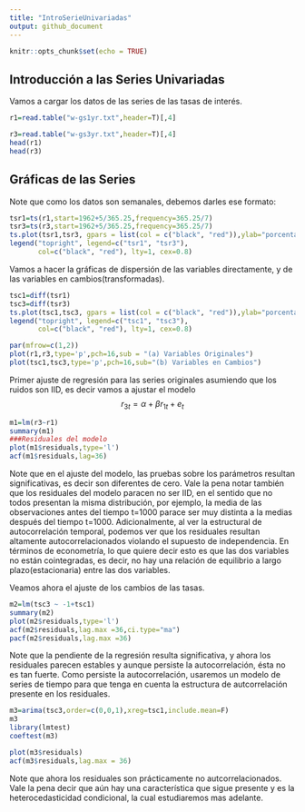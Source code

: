 ```yaml
---
title: "IntroSerieUnivariadas"
output: github_document
---
```


```r
knitr::opts_chunk$set(echo = TRUE)
```

## Introducción a las Series Univariadas
Vamos a cargar los datos de las series de las tasas de interés. 


```r
r1=read.table("w-gs1yr.txt",header=T)[,4] 

r3=read.table("w-gs3yr.txt",header=T)[,4]
head(r1)
head(r3)
```

## Gráficas de las Series

Note que como los datos son semanales, debemos darles ese formato:

```r
tsr1=ts(r1,start=1962+5/365.25,frequency=365.25/7)
tsr3=ts(r3,start=1962+5/365.25,frequency=365.25/7)
ts.plot(tsr1,tsr3, gpars = list(col = c("black", "red")),ylab="porcentaje")
legend("topright", legend=c("tsr1", "tsr3"),
       col=c("black", "red"), lty=1, cex=0.8)
```
Vamos a hacer la gráficas de dispersión de las variables directamente, y de las variables en cambios(transformadas).
```r
tsc1=diff(tsr1)
tsc3=diff(tsr3)
ts.plot(tsc1,tsc3, gpars = list(col = c("black", "red")),ylab="porcentaje")
legend("topright", legend=c("tsc1", "tsc3"),
       col=c("black", "red"), lty=1, cex=0.8)

par(mfrow=c(1,2))
plot(r1,r3,type='p',pch=16,sub = "(a) Variables Originales")
plot(tsc1,tsc3,type='p',pch=16,sub="(b) Variables en Cambios")
```
Primer ajuste de regresión para las series originales asumiendo que los ruidos son IID, es decir vamos a ajustar el modelo
$$r_{3t}=\alpha+\beta r_{1t}+e_t$$

```r
m1=lm(r3~r1)
summary(m1)
###Residuales del modelo
plot(m1$residuals,type='l')
acf(m1$residuals,lag=36)
```

Note que en el ajuste del modelo, las pruebas sobre los parámetros resultan  significativas, es decir son diferentes de cero. Vale la pena notar también que los residuales del modelo paracen no ser IID, en el sentido que no todos presentan la misma distribución, por ejemplo, la media de las observaciones antes del tiempo t=1000 parace ser muy distinta a la medias después del tiempo t=1000. Adicionalmente, al ver la estructural de autocorrelación temporal, podemos ver que los residuales resultan altamente autocorrelacionados violando el supuesto de independencia. En términos de econometría, lo que quiere decir esto es que las dos variables no están cointegradas, es decir, no hay una relación de equilibrio a largo plazo(estacionaria) entre las dos variables. 

Veamos ahora el ajuste de los cambios de las tasas.

```r
m2=lm(tsc3 ~ -1+tsc1) 
summary(m2)
plot(m2$residuals,type='l')
acf(m2$residuals,lag.max =36,ci.type="ma")
pacf(m2$residuals,lag.max =36)
```

Note que la pendiente de la regresión resulta significativa, y ahora los residuales parecen estables y aunque persiste la autocorrelación, ésta no es tan fuerte. Como persiste la autocorrelación, usaremos un modelo de series de tiempo para que tenga en cuenta la estructura de autcorrelación presente en los residuales.
```r
m3=arima(tsc3,order=c(0,0,1),xreg=tsc1,include.mean=F)
m3
library(lmtest)
coeftest(m3)

plot(m3$residuals)
acf(m3$residuals,lag.max = 36)

```
Note que ahora los residuales son prácticamente no autcorrelacionados. Vale la pena decir que aún hay una característica que sigue presente y es la heterocedasticidad condicional, la cual estudiaremos mas adelante.

